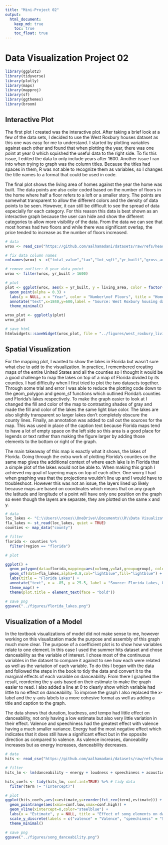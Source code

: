 ```yaml
---
title: "Mini-Project 02"
output: 
  html_document:
    keep_md: true
    toc: true
    toc_float: true
---
```


# Data Visualization Project 02


```r
library(ggplot2)
library(tidyverse)
library(plotly)
library(maps)
library(mapproj)
library(sf)
library(ggthemes)
library(broom)
```

## Interactive Plot

The first plot I created was the interactive plot. After taking a brief look at a few of the data sets, I decided to use the West Roxbury houses dataset as this one was easy for me to understand. I started by plotting variables against each other and found that when plotting the year, there was one point at year 0 which squished the useful data to the right side. To fix this issue, I edited the data to only include years after 1600. Another issue I ran into when trying to graph was the column titles. Because the titles had spaces in them, R was not able to recognize them as variables, so I changes the title names to a format that could be used in code.

The final plot shows the living area of homes against the year the home was built. The data points are also color coded based on the number of floors in the home where half a floor refers to a loft or a smaller story. The points are somewhat transparent to allow the different colors and the density of data points to be seen. However, it can still be difficult to see the spread of data especially for each category. For this reason this data is best shown as an interactive graph because the user can hide and show the different categories to allow more visibility of the data. From the data we can see that most homes had two floors and while there was significant overlap, the price tended to increase as the number of floors increased.

```r
# data
wrox <- read_csv("https://github.com/aalhamadani/datasets/raw/refs/heads/main/WestRoxbury.csv")

# fix data column names
colnames(wrox) <- c("total_value","tax","lot_sqft","yr_built","gross_area","living_area","floors","rooms","bedrooms","full_bath","half_bath","kitchen","fireplace","remodel")

# remove outlier: 0 year data point
wrox <- filter(wrox, yr_built > 1600)

# plot
plot <- ggplot(wrox, aes(x = yr_built, y = living_area, color = factor(floors))) +
  geom_point(alpha = 0.3) +
  labs(y = NULL, x = "Year", color = "Number\nof Floors", title = "Home Living Area over Time", subtitle = "Area is in square feet") +
  annotate("text",x=1840,y=600,label = "Source: West Roxbury housing data.", size = 3) +
  theme_minimal() 

wrox_plot <- ggplotly(plot)
wrox_plot

# save html
htmlwidgets::saveWidget(wrox_plot, file = "../figures/west_roxbury_living_area.html", selfcontained = TRUE)
```

## Spatial Visualization

For the mapping plot, I wanted to show the lakes in Florida but wasn't sure what else to add to the visualization. In practice, I remembered creating maps of the entire United States and all the counties so I thought it would be a good challenge to map the lakes on top of a map of Florida divided by its counties. I had difficulty when I first tried to plot the two datasets together. Through some trial and error I was able to reduce the plotting code down to the geom_polygon and geom_sf functions which outlined Florida's counties and Florida's lakes respectively. To make the graph easier to look at I changed the fill and color of the map to contrasting shades of gray and made the fill and color of the lakes the same light blue color. The lakes are also slightly transparent so larger lakes don't completely obscure the county lines. Finally, an annotation was added to call out the sources for the map. This was used in place of the caption text because Florida maps tend to have a lot of empty space on the left side so this area is a good place for legends or text rather than making the figure larger by adding those elements to the bottom or right of the graph.

The main takeaway of this map is exactly what it shows, the lakes of Florida. Going through the extra work of plotting Florida's counties on the same map gives the additional context of where each lake is in Florida that a simple plot of the lakes would not be able to. When making this graph I achieved my goal of layering maps on top of each other. One worry I had when graphing was that the projections wouldn't line up and I would have to troubleshoot. However this was not an issue, the layers lined up likely because maps are based on coordinates which means that on any graph the latitude and longitude of a point will have only one position on the graph so even though the layers are separate, they are  plotted on the same x and y. 

```r
# data
loc_lakes <- "C:\\Users\\roses\\OneDrive\\Documents\\R\\Data Visualization\\dataviz_mini-project_02\\data\\Florida_Lakes\\Florida_Lakes.shp"
fla_lakes <- st_read(loc_lakes, quiet = TRUE)
counties <- map_data("county")

# filter
florida <- counties %>%
  filter(region == "florida")

# plot

ggplot() +
  geom_polygon(data=florida,mapping=aes(x=long,y=lat,group=group), color="gray90",fill="gray30",size=0.15) +
  geom_sf(data=fla_lakes,alpha=0.8,col="lightblue",fill="lightblue") +
  labs(title = "Florida Lakes") +
  annotate("text", x = -85, y = 25.5, label = "Source: Florida Lakes, United States Counties.", size = 3.5) +
  theme_map() +
  theme(plot.title = element_text(face = "bold"))

# save png
ggsave("../figures/florida_lakes.png")
```

## Visualization of a Model

In the textbook visualizations of model did not make sense to me, however working on this visualization made the purpose and assembly of this graph much more clear. The purpose of a coefficient plot is to show how variables relate to one element. In this case I used the summer hits dataset and chose danceability as the variable of interest. I chose most of the continuous variables in the dataset to compare it against to see how each were related as well as the variation of each variable. To do this I began with the data and followed the steps in the book to tidy the data and convert it to the marginal effects of each varaible on danceability. From there I graphed the result, reordering the y-axis based on their estimate to make the graph easier to read. I also added a line at 0 to clearly show which variable had little to no effect on danceability. To improve the graph I also replaced the x-label and the y-axis labels to a more cohesive format as well as adding a title and caption to the graph.

The data shows that duration, loudness, and tempo had little effect on danceability, not only having a low estimate but also very little variation in their effect. Valence and speechiness had the greatest effect with valence having a much smaller variance. Energy had the most negative effect which indicates that it does still have a significant effect but in the opposite direction as compared to valence. As valence increases, danceability increases but as energy increases, danceability decreases.

```r
# data
hits <- read_csv("https://github.com/aalhamadani/datasets/raw/refs/heads/main/all_billboard_summer_hits.csv")

# filter
hits_lm <- lm(danceability ~ energy + loudness + speechiness + acousticness + instrumentalness + liveness + valence + tempo + duration_ms,data=hits)

hits_coefs <- tidy(hits_lm, conf.int=TRUE) %>% # tidy data
  filter(term != "(Intercept)")

# plot
ggplot(hits_coefs,aes(x=estimate,y=reorder(fct_rev(term),estimate))) +
  geom_pointrange(aes(xmin=conf.low,xmax=conf.high)) +
  geom_vline(xintercept=0,color="steelblue") +
  labs(x = "Estimate", y = NULL, title = "Effect of song elements on danceability", caption = "Source: All billboard summer hits.") +
  scale_y_discrete(labels = c("valence" = "Valence", "speechiness" = "Speechiness", "instrumentalness" = "Instrumentalness", "duration_ms" = "Duration(ms)", "loudness" = "Loudness", "tempo" = "Tempo", "acousticness" = "Acousticness", "liveness" = "Liveness", "energy" = "Energy")) +
  theme_minimal()

# save png
ggsave("../figures/song_danceability.png")
```
